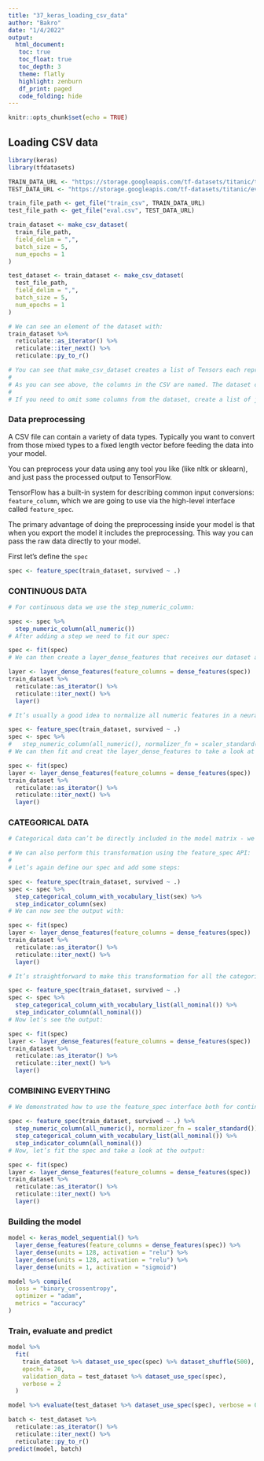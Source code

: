 ---
title: "37_keras_loading_csv_data"
author: "Bakro"
date: "1/4/2022"
output: 
  html_document:
   toc: true
   toc_float: true
   toc_depth: 3
   theme: flatly
   highlight: zenburn
   df_print: paged
   code_folding: hide  
---

```{r setup, include=FALSE}
knitr::opts_chunk$set(echo = TRUE)
```

## Loading CSV data

```{r}
library(keras)
library(tfdatasets)

TRAIN_DATA_URL <- "https://storage.googleapis.com/tf-datasets/titanic/train.csv"
TEST_DATA_URL <- "https://storage.googleapis.com/tf-datasets/titanic/eval.csv"

train_file_path <- get_file("train_csv", TRAIN_DATA_URL)
test_file_path <- get_file("eval.csv", TEST_DATA_URL)
```

```{r}
train_dataset <- make_csv_dataset(
  train_file_path, 
  field_delim = ",",
  batch_size = 5, 
  num_epochs = 1
)

test_dataset <- train_dataset <- make_csv_dataset(
  test_file_path, 
  field_delim = ",",
  batch_size = 5, 
  num_epochs = 1
)
```

```{r}
# We can see an element of the dataset with:
train_dataset %>% 
  reticulate::as_iterator() %>% 
  reticulate::iter_next() %>% 
  reticulate::py_to_r()

# You can see that make_csv_dataset creates a list of Tensors each representing a column. This resembles a lot like R’s data.frame, the most significative difference is that a TensorFlow dataset is an iterator - meaning that each time you call iter_next it will yield a different batch of rows from the dataset.
# 
# As you can see above, the columns in the CSV are named. The dataset constructor will pick these names up automatically. If the file you are working with does not contain the column names in the first line, pass them in a character vector to the column_names argument in the make_csv_dataset function.
# 
# If you need to omit some columns from the dataset, create a list of just the columns you plan to use, and pass it into the (optional) select_columns argument of the constructor
```

### Data preprocessing

A CSV file can contain a variety of data types.
Typically you want to convert from those mixed types to a fixed length vector before feeding the data into your model.

You can preprocess your data using any tool you like (like nltk or sklearn), and just pass the processed output to TensorFlow.

TensorFlow has a built-in system for describing common input conversions: `feature_column`, which we are going to use via the high-level interface called `feature_spec`.

The primary advantage of doing the preprocessing inside your model is that when you export the model it includes the preprocessing.
This way you can pass the raw data directly to your model.

First let's define the `spec`

```{r eval=FALSE}
spec <- feature_spec(train_dataset, survived ~ .)
```

### CONTINUOUS DATA

```{r eval=FALSE}
# For continuous data we use the step_numeric_column:

spec <- spec %>% 
  step_numeric_column(all_numeric())
# After adding a step we need to fit our spec:

spec <- fit(spec)
# We can then create a layer_dense_features that receives our dataset as input and returns an array containing all dense features:

layer <- layer_dense_features(feature_columns = dense_features(spec))
train_dataset %>% 
  reticulate::as_iterator() %>% 
  reticulate::iter_next() %>% 
  layer()
```

```{r eval=FALSE}
# It’s usually a good idea to normalize all numeric features in a neural network. We can use the same step_numeric_column with an additional argument :

spec <- feature_spec(train_dataset, survived ~ .)
spec <- spec %>% 
#   step_numeric_column(all_numeric(), normalizer_fn = scaler_standard())
# We can then fit and creat the layer_dense_features to take a look at the output:

spec <- fit(spec)
layer <- layer_dense_features(feature_columns = dense_features(spec))
train_dataset %>% 
  reticulate::as_iterator() %>% 
  reticulate::iter_next() %>% 
  layer()
```

### CATEGORICAL DATA

```{r warning=FALSE}


# Categorical data can’t be directly included in the model matrix - we need to perform some kind of transformation in order to represent them as numbers. Representing categorical variables as a set of one-hot encoded columns is very common in practice.

# We can also perform this transformation using the feature_spec API:
# 
# Let’s again define our spec and add some steps:

spec <- feature_spec(train_dataset, survived ~ .)
spec <- spec %>% 
  step_categorical_column_with_vocabulary_list(sex) %>% 
  step_indicator_column(sex)
# We can now see the output with:

spec <- fit(spec)
layer <- layer_dense_features(feature_columns = dense_features(spec))
train_dataset %>% 
  reticulate::as_iterator() %>% 
  reticulate::iter_next() %>% 
  layer()
```

```{r warning=FALSE}
# It’s straightforward to make this transformation for all the categorical features in the dataset:

spec <- feature_spec(train_dataset, survived ~ .)
spec <- spec %>% 
  step_categorical_column_with_vocabulary_list(all_nominal()) %>% 
  step_indicator_column(all_nominal())
# Now let’s see the output:

spec <- fit(spec)
layer <- layer_dense_features(feature_columns = dense_features(spec))
train_dataset %>% 
  reticulate::as_iterator() %>% 
  reticulate::iter_next() %>% 
  layer()
```

### COMBINING EVERYTHING

```{r warning=FALSE}
# We demonstrated how to use the feature_spec interface both for continuous and categorical data separetedly. It’s also possible to combine all transformations in a single spec:

spec <- feature_spec(train_dataset, survived ~ .) %>% 
  step_numeric_column(all_numeric(), normalizer_fn = scaler_standard()) %>% 
  step_categorical_column_with_vocabulary_list(all_nominal()) %>% 
  step_indicator_column(all_nominal())
# Now, let’s fit the spec and take a look at the output:

spec <- fit(spec)
layer <- layer_dense_features(feature_columns = dense_features(spec))
train_dataset %>% 
  reticulate::as_iterator() %>% 
  reticulate::iter_next() %>% 
  layer()
```

### Building the model

```{r}
model <- keras_model_sequential() %>% 
  layer_dense_features(feature_columns = dense_features(spec)) %>% 
  layer_dense(units = 128, activation = "relu") %>% 
  layer_dense(units = 128, activation = "relu") %>% 
  layer_dense(units = 1, activation = "sigmoid")

model %>% compile(
  loss = "binary_crossentropy",
  optimizer = "adam",
  metrics = "accuracy"
)
```

### Train, evaluate and predict

```{r}
model %>% 
  fit(
    train_dataset %>% dataset_use_spec(spec) %>% dataset_shuffle(500),
    epochs = 20,
    validation_data = test_dataset %>% dataset_use_spec(spec),
    verbose = 2
  )
```

```{r}
model %>% evaluate(test_dataset %>% dataset_use_spec(spec), verbose = 0)
```

```{r}
batch <- test_dataset %>% 
  reticulate::as_iterator() %>% 
  reticulate::iter_next() %>% 
  reticulate::py_to_r()
predict(model, batch)
```